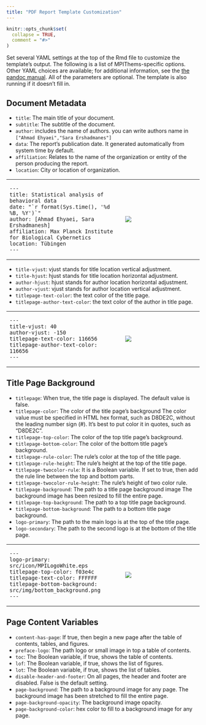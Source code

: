 ```yaml
---
title: "PDF Report Template Customization"
---
```


```r
knitr::opts_chunk$set(
  collapse = TRUE,
  comment = "#>"
)
```

Set several YAML settings at the top of the Rmd file to customize the template's output. The following is a list of MPIThems-specific options. 
Other YAML choices are available; for additional information, see the [the pandoc manual](https://pandoc.org/MANUAL.html#variables-for-latex).
All of the parameters are optional. The template is also running if it doesn't fill in.

## Document Metadata

- `title`: The main title of your document.
- `subtitle`: The subtitle of the document. 
- `author`: includes the name of authors. you can write authors name in
`["Ahmad Ehyaei","Sara Ershadmanes"]`
- `data`: The report's publication date. It generated automatically from system time by default.
- `affiliation`: Relates to the name of the organization or entity of the person producing the report.
- `location`: City or location of organization.

<table width="100%" border="0">
  <colgroup>
       <col span="1" style="width: 60%;">
       <col span="1" style="width: 40%;">
  </colgroup>

  <tr>
  <td>
```
---
title: Statistical analysis of behavioral data
date: "`r format(Sys.time(), '%d %B, %Y')`"
author: [Ahmad Ehyaei, Sara Ershadmanesh]
affiliation: Max Planck Institute for Biological Cybernetics 
location: Tübingen
---
```
  </td>
    <td><img src="../../man/figures/basic_pdf_report.png" align="left" /></td>
  </tr>
</table>


- `title-vjust`: vjust stands for title location vertical adjustment.
- `title-hjust`: hjust stands for title location horizontal adjustment.
- `author-hjust`: hjust stands for author location horizontal adjustment.
- `author-vjust`: vjust stands for author location vertical adjustment.
- `titlepage-text-color`: the text color of the title page.
- `titlepage-author-text-color`: the text color of the author in title page.


<table width="100%" border="0">

  <colgroup>
       <col span="1" style="width: 60%;">
       <col span="1" style="width: 40%;">
  </colgroup>

  <tr>
  <td>
```
---
title-vjust: 40
author-vjust: -150
titlepage-text-color: 116656
titlepage-author-text-color: 116656 
---
```
  </td>
    <td><img src="../../man/figures/titlepage_background_pdf_report.png" align="left" /></td>
  </tr>
</table>

## Title Page Background

- `titlepage`: When true, the title page is displayed. The default value is false.
- `titlepage-color`: The color of the title page's background The color value must be specified in HTML hex format, such as D8DE2C, without the leading number sign (#). It's best to put color it in quotes, such as "D8DE2C".
- `titlepage-top-color`: The color of the top title page's background.
- `titlepage-bottom-color`: The color of the bottom title page's background.
- `titlepage-rule-color`: The rule's color at the top of the title page.
- `titlepage-rule-height`: The rule's height at the top of the title page.
- `titlepage-twocolor-rule`: It is a Boolean variable. If set to true, then add the rule line between the top and bottom parts.
- `titlepage-twocolor-rule-height`: The rule's height of two color rule.
- `titlepage-background`: The path to a title page background image The background image has been resized to fill the entire page.
- `titlepage-top-background`: The path to a top title page background.
- `titlepage-bottom-background`: The path to a bottom title page background.
- `logo-primary`: The path to the main logo is at the top of the title page.
- `logo-secondary`: The path to the second logo is at the bottom of the title page.


<table width="100%" border="0">
  <colgroup>
       <col span="1" style="width: 60%;">
       <col span="1" style="width: 40%;">
  </colgroup>

  <tr>
  <td>
```
---
logo-primary: src/icon/MPILogoWhite.eps
titlepage-top-color: f03e4c
titlepage-text-color: FFFFFF
titlepage-bottom-background: src/img/bottom_background.png
---
```
  </td>
    <td><img src="../../man/figures/titlepage_bottom_background_pdf_report.png" align="left" /></td>
  </tr>
</table>

## Page Content Variables

- `content-has-page`:  If true, then begin a new page after the table of contents, tables, and figures.
- `preface-logo`: The path logo or small image in top a table of contents.
- `toc`: The Boolean variable, if true, shows the table of contents. 
- `lof`: The Boolean variable, if true, shows the list of figures.
- `lot`: The Boolean variable, if true, shows the list of tables.
- `disable-header-and-footer`: On all pages, the header and footer are disabled. False is the default setting.
- `page-background`: The path to a background image for any page. The background image has been stretched to fill the entire page.
- `page-background-opacity`: The background image opacity.
- `page-background-color`: hex color to fill to a background image for any page.

